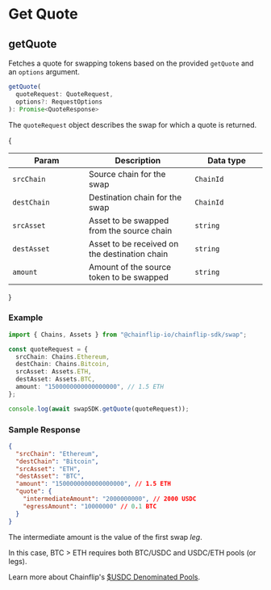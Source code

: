 
# Get Quote

## getQuote

Fetches a quote for swapping tokens based on the provided `getQuote` and an `options` argument.

```typescript
getQuote(
  quoteRequest: QuoteRequest,
  options?: RequestOptions
): Promise<QuoteResponse>
```

The `quoteRequest` object describes the swap for which a quote is returned.

{<table><thead><tr><th width="241">Param</th><th width="372">Description</th><th width="244.33333333333331">Data type</th></tr></thead><tbody><tr><td><code>srcChain</code></td><td>Source chain for the swap</td><td><code>ChainId</code></td></tr><tr><td><code>destChain</code></td><td>Destination chain for the swap</td><td><code>ChainId</code></td></tr><tr><td><code>srcAsset</code></td><td>Asset to be swapped from the source chain</td><td><code>string</code></td></tr><tr><td><code>destAsset</code></td><td>Asset to be received on the destination chain</td><td><code>string</code></td></tr><tr><td><code>amount</code></td><td>Amount of the source token to be swapped</td><td><code>string</code></td></tr></tbody></table>}

### Example

```typescript
import { Chains, Assets } from "@chainflip-io/chainflip-sdk/swap";

const quoteRequest = {
  srcChain: Chains.Ethereum,
  destChain: Chains.Bitcoin,
  srcAsset: Assets.ETH,
  destAsset: Assets.BTC,
  amount: "1500000000000000000", // 1.5 ETH
};

console.log(await swapSDK.getQuote(quoteRequest));
```

### Sample Response

```json
{
  "srcChain": "Ethereum",
  "destChain": "Bitcoin",
  "srcAsset": "ETH",
  "destAsset": "BTC",
  "amount": "1500000000000000000", // 1.5 ETH
  "quote": {
    "intermediateAmount": "2000000000", // 2000 USDC
    "egressAmount": "10000000" // 0.1 BTC
  }
}
```

<Callout type="info">

The intermediate amount is the value of the first swap _leg_.

In this case, BTC > ETH requires both BTC/USDC and USDC/ETH pools (or legs).

Learn more about Chainflip's [$USDC Denominated Pools](../../../concepts/swaps-amm/usdusdc-denominated-pools).

</Callout>
